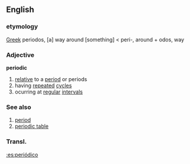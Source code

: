 ==English==
===etymology===
[[Greek]] periodos, [a] way around [something] < peri-, around + odos, way

===Adjective===
'''periodic'''
#[[relative]] to a [[period]] or periods
#having [[repeat]]ed [[cycle]]s 
#ocurring at [[regular]] [[interval]]s

===See also===
#[[period]]
#[[periodic table]]

===Transl.===
[[:es:periódico]]
